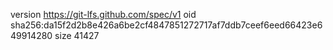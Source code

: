 version https://git-lfs.github.com/spec/v1
oid sha256:da15f2d2b8e426a6be2cf4847851272717af7ddb7ceef6eed66423e649914280
size 41427
